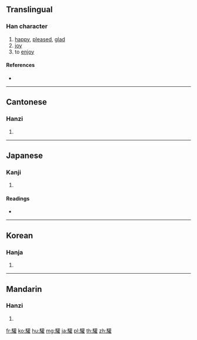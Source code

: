 {{character info/new}}
{{also|歡}}
==Translingual==

===Han character===
{{Han char|rn=187|rad=馬|as=18|sn=28|four=74314|canj=SFTRG}}

# [[happy]], [[pleased]], [[glad]]
# [[joy]]
# to [[enjoy]]

====References====
* {{Han ref|kx=1447.150|dkj=45086|dj=1972.280|hdz=74584.010|uh=9A69|ud=39529|bh=F9C2|bd=63938}}

----

==Cantonese==

===Hanzi===
{{yue-hanzi|jyut=|y=fun1}}

# {{defn|lang=yue|sort=馬18}}

----

==Japanese==

===Kanji===
{{ja-kanji|grade=|rs=馬18}}

# {{defn|lang=ja|sort=馬18}}

====Readings====
* {{ja-readings|on=[[かん]] (kan)|kun=[[よろこぶ]] (yorokobu)}}

----

==Korean==

===Hanja===
{{ko-hanja|hangeul=환|eumhun=|rv=hwan|mr=hwan|y=hwan}}

# {{defn|lang=ko|sort=馬18}}

----

==Mandarin==

===Hanzi===
{{cmn-hanzi|pin=[[huān]] ([[huan1]])|wg=huan<sup>1</sup>}}

# {{defn|lang=cmn|sort=馬18}}

[[fr:驩]]
[[ko:驩]]
[[hu:驩]]
[[mg:驩]]
[[ja:驩]]
[[pl:驩]]
[[th:驩]]
[[zh:驩]]